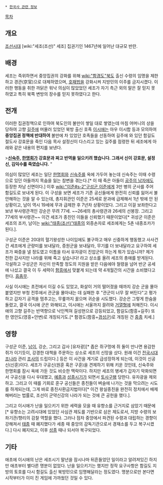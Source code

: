  * [[한국사 관련 정보]]

[[목차]]

== 개요 ==
[[조선]]시대 [wiki:"세조(조선)" 세조] 집권기인 1467년에 일어난 대규모 반란. 

== 배경 ==
세조는 즉위하면서 중앙집권의 강화를 위해 [[wiki:"함경도"북도]] 출신 수령의 임명을 제한하고 경관(京官)으로 대체하였으며, [[호패법]]을 강화시켜 지방민의 이주를 금지시켰다. 이러한 행동을 취한 까닭은 워낙 의심이 많았었던 세조가 자기 측근 외의 말은 잘 믿지 못하였고 특히 북쪽 변방의 장수를 믿지 못하였다고 한다.  

== 전개 ==
이러한 집권정책으로 인하여 북도인의 불만이 쌓일 대로 쌓였는데 마침 어머니의 상을 당하여 고향 [[길주]]에 머물러 있었던 북방 출신 호족 [[이시애]]는 아우 이시합 등과 모의하여 '''중앙집권 정책에 반대하여''' 불만에 차 있었던 호족들을 선동하여 길주에 와 있던 함길도 절도사 강효문을 죽인 다음 목사 설정신이 다스리고 있는 길주를 점령한 뒤 세조에게 아래와 같은 내용의 편지를 보낸다.

>'''[[신숙주]], [[한명회]]가 강효문과 짜고 반역을 일으키려 했습니다. 그래서 신이 강효문, 설정신, 김익수를 죽였습니다.''' "

의심이 많았던 세조는 일단 [[한명회]]와 [[신숙주]]를 옥에 가두어 놓는데 신숙주는 이때 수령으로 있던 아들까지 목숨을 잃는 참변을 겪는다.[* 이 때 죽은 아들이 [[공주의 남자]]에도 등장한 차남 신면이다.] 이후 [[wiki:"이준#s-2"구성군 이준]]에게 3만 병의 군사를 주어 함길도로 보내게 된다. 이 구성을 보면 세조가 기존 공신들에게 완전히 신뢰를 잃어서 불안해하는 것을 알 수 있는데, 총지휘관인 이준은 25세로 문과에 급제해서 1년 밖에 안 된 상황이고, 남이 역시 19세에 무과 급제한 후 7년차 상황이었다. 그리고 이걸 보좌한다고 보낸 부사령관격인 강순은 무려 77세. ~~26세의 총사령관과 26세의 선봉장. 그리고 77세의 부사령관~~ 이건 세조가 종친인 이들을 신뢰했기 때문이었다[* 귀성군 이준은 세조의 조카, 남이는 [[wiki:"태종(조선)"태종]]의 외증손자로 세조에게는 5촌 내종조카가 된다.]. 

구성군 이준은 20대의 혈기왕성한 나이임에도 불구하고 매우 신중하게 행동했고 사사건건 세조에게 군량미를 보내달라, 증원군을 보내달라, 무기를 더 보내달라고 요구하여 세조가 짜증을 낼 정도였고 이틈을 타서 유자광이 진압군이 하는게 뭐가 있습니까? 제가 천한 갑사지만 나라를 위해 죽고 싶습니다! 라고 상소를 올려 세조의 총애를 받게된다. 각설하고 구성군은 자신이 만족할 정도의 지원을 받은 다음에야 철령을 넘어 반군 공세에 나섰고 결국 이 두 세력이 [[함흥]]에서 맞붙게 되는데 약 4개월간의 시간을 소비했다고 한다. [[흠좀무]].

사실 이시애는 초전에서 이길 수도 있었고, 화살이 거의 떨어졌을 때까지 강순 군을 몰아붙였지만 부청 전투에서 관군을 몰아내는 데 실패한 후 "관군이 너무 잘 버틴다"고 평가하고 갑자기 공격을 멈추고는, 무릎까지 꿇으며 귀순을 시도했다. 강순은 그렇게 한숨을 돌렸고, 결국 이시애 군은 와해되고, 이시애는 서울까지 끌려와 [[거열형]]에 처해진다. 이시애의 고향 길주는 반역향으로 낙인찍혀 길성현으로 강등되었고, 함길도(함흥+길주) 또한 영안도(영흥+안변)로 개칭되기도.[* 함경도(함흥+[[경성군]])로 개칭된 건 [[중종]] 치세.]

== 영향 ==
구성군 이준, [[남이]], 강순, 그리고 갑사 [유자광][* 좁은 쥐구멍에 쥐 둘이 만나면 용감한 쥐가 이기듯이, 강경한 대책을 주문하는 상소로 세조의 신망을 샀다. 원래 이건 [[전국시대]] [[조]]나라 관리 [[조사]]의 드립이다.] 등은 이 사건을 계기로 급성장하게 되는데, 이것이 신공신(신훈)이다. 세조가 구공신(원훈 혹은 구훈)을 견제하기 위해 키운 것인데, 신숙주와 한명회를 잠시 옥에 가둔 것도 비슷한 맥락이다. 하지만 세조의 병세가 갑자기 악화되면서 구공신을 다시 우대했고, [[예종]]과 [[성종]]시기가 되면서 [[토사구팽]] 당한다. 유자광을 제외하고. 그리고 이 때를 기회로 훈구 공신들은 종친들이 벼슬에 나가는 것을 막으려는 시도를 하게되는데, 그게 바로 종친사환금지법이다[* 이건 왕실종친을 완전히 정치에서 배제해버리는 법률로, 조선이 군약신강의 나라가 되는 것에 큰 공헌을 했다.].

그리고 이시애가 난을 일으키기 위한 세력을 모을 때 유향소를 근거지로 삼았기 때문에 [* 유향소는 고려시대에 있었던 사심관 제도를 기반으로 삼은 제도로서, 지방 수령의 보좌기관/향리의 감찰 역할을 했다. 그러나 점차 중앙에서 파견된 수령과 대립하는 경향이 강해져서 [[태종]] 때 폐지했다가 세종 때 중앙의 감독기관으로서 경재소를 두고 복구시켰다.] 다시 폐지되고, 이후 [[성종]] 때나 되서야 복구되었다.

== 기타 ==
애초에 이시애의 난은 세조시기 말년을 잠시나마 뒤흔들었던 일이라고 알려져있긴 하지만 애초부터 별다른 명분이 없었다. 난을 일으키기는 했지만 정작 요구사항은 함길도 지방의 토호를 다시 함길도 출신 북방민으로 임명해달라는 정도였다. 명분으로만 본다면 시작부터가 이미 진 게임에 가까웠던 것일 수 있다.
